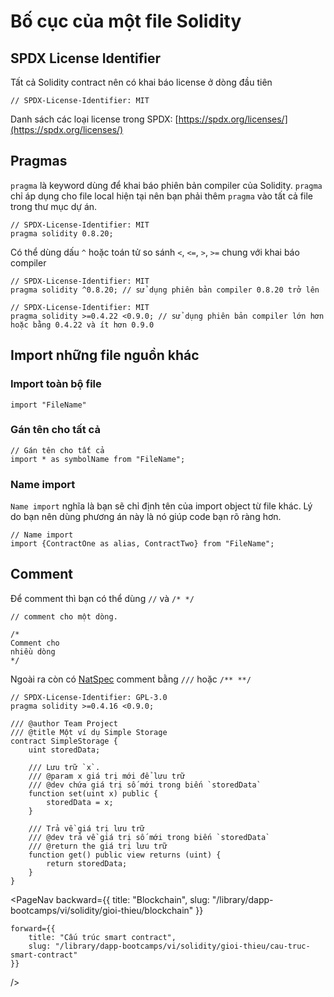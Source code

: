 
# Bố cục của một file Solidity

## SPDX License Identifier
Tất cả Solidity contract nên có khai báo license ở dòng đầu tiên

```solidity
// SPDX-License-Identifier: MIT
```
Danh sách các loại license trong SPDX: [https://spdx.org/licenses/](https://spdx.org/licenses/)

## Pragmas
`pragma` là keyword dùng để khai báo phiên bản compiler của Solidity. `pragma` chỉ áp dụng cho file local hiện tại nên bạn phải thêm `pragma` vào tất cả file trong thư mục dự án.

```solidity
// SPDX-License-Identifier: MIT
pragma solidity 0.8.20;
```

Có thể dùng dấu `^` hoặc toán tử so sánh `<`, `<=`, `>`, `>=` chung với khai báo compiler

```solidity
// SPDX-License-Identifier: MIT
pragma solidity ^0.8.20; // sử dụng phiên bản compiler 0.8.20 trở lên
```

```solidity
// SPDX-License-Identifier: MIT
pragma solidity >=0.4.22 <0.9.0; // sử dụng phiên bản compiler lớn hơn hoặc bằng 0.4.22 và ít hơn 0.9.0
```

## Import những file nguồn khác

### Import toàn bộ file

```solidity
import "FileName"
```
### Gán tên cho tất cả
```solidity
// Gán tên cho tất cả
import * as symbolName from "FileName";
```

### Name import
`Name import` nghĩa là bạn sẽ chỉ định tên của import object từ file khác. Lý do bạn nên dùng phương án này là nó giúp code bạn rõ ràng hơn.

```solidity
// Name import
import {ContractOne as alias, ContractTwo} from "FileName";
```


## Comment

Để comment thì bạn có thể dùng `//` và `/* */`
```solidity
// comment cho một dòng.

/*
Comment cho
nhiều dòng
*/
```

Ngoài ra còn có [NatSpec](https://docs.soliditylang.org/en/v0.8.24/natspec-format.html#natspec) comment bằng `///` hoặc `/** **/` 
```solidity
// SPDX-License-Identifier: GPL-3.0
pragma solidity >=0.4.16 <0.9.0;

/// @author Team Project 
/// @title Một ví dụ Simple Storage
contract SimpleStorage {
    uint storedData;

    /// Lưu trữ `x`.
    /// @param x giá trị mới để lưu trữ
    /// @dev chứa giá trị số mới trong biến `storedData`
    function set(uint x) public {
        storedData = x;
    }

    /// Trả về giá trị lưu trữ
    /// @dev trả về giá trị số mới trong biến `storedData`
    /// @return the giá trị lưu trữ
    function get() public view returns (uint) {
        return storedData;
    }
}
```

<PageNav 
    backward={{
        title: "Blockchain", 
        slug: "/library/dapp-bootcamps/vi/solidity/gioi-thieu/blockchain" 
    }}

    forward={{
        title: "Cấu trúc smart contract",
        slug: "/library/dapp-bootcamps/vi/solidity/gioi-thieu/cau-truc-smart-contract" 
    }}
/>